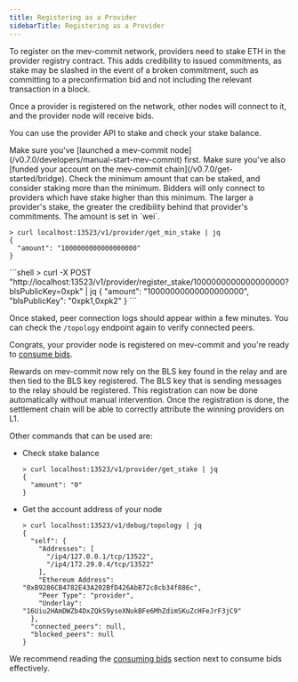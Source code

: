 ```yaml
---
title: Registering as a Provider
sidebarTitle: Registering as a Provider
---
```


To register on the mev-commit network, providers need to stake ETH in the provider registry contract. This adds credibility to issued commitments, as stake may be slashed in the event of a broken commitment, such as committing to a preconfirmation bid and not including the relevant transaction in a block.

Once a provider is registered on the network, other nodes will connect to it, and the provider node will receive bids.

You can use the provider API to stake and check your stake balance.

<Steps>
  <Step title="Launch mev-commit Node">
    Make sure you've [launched a mev-commit node](/v0.7.0/developers/manual-start-mev-commit) first.
  </Step>
  <Step title="Fund Account">
    Make sure you've also [funded your account on the mev-commit chain](/v0.7.0/get-started/bridge).
  </Step>
  <Step title="Check Minimum Stake Amount">
    Check the minimum amount that can be staked, and consider staking more than the minimum. Bidders will only connect to providers which have stake higher than this minimum. The larger a provider's stake, the greater the credibility behind that provider's commitments. The amount is set in `wei`.

  ```shell
  > curl localhost:13523/v1/provider/get_min_stake | jq
  {
    "amount": "1000000000000000000"
  }
  ```
  </Step>
  <Step title="Register Stake with BLS PubKeys">
     ```shell
      > curl -X POST "http://localhost:13523/v1/provider/register_stake/1000000000000000000?blsPublicKey=0xpk" | jq
      {
        "amount": "10000000000000000000", 
        "blsPublicKey": "0xpk1,0xpk2"
      }
      ```

  Once staked, peer connection logs should appear within a few minutes. You can check the `/topology` endpoint again to verify connected peers.
  </Step>
</Steps>

<Check>Congrats, your provider node is registered on mev-commit and you're ready to [consume bids](/v0.7.0/get-started/providers/consuming-bids).</Check>

<Info>Rewards on mev-commit now rely on the BLS key found in the relay and are then tied to the BLS key registered. The BLS key that is sending messages to the relay should be registered. This registration can now be done automatically without manual intervention. Once the registration is done, the settlement chain will be able to correctly attribute the winning providers on L1.</Info>


Other commands that can be used are:

- Check stake balance

  ```shell
  > curl localhost:13523/v1/provider/get_stake | jq
  {
    "amount": "0"
  }
  ```

- Get the account address of your node

  ```shell
  > curl localhost:13523/v1/debug/topology | jq
  {
    "self": {
      "Addresses": [
        "/ip4/127.0.0.1/tcp/13522",
        "/ip4/172.29.0.4/tcp/13522"
      ],
      "Ethereum Address": "0xB9286CB4782E43A202BfD426AbB72c8cb34f886c",
      "Peer Type": "provider",
      "Underlay": "16Uiu2HAmDWZb4DxZQkS9yseXNukBFe6MhZdimSKuZcHFeJrF3jC9"
    },
    "connected_peers": null,
    "blocked_peers": null
  }
  ```

We recommend reading the [consuming bids](/v0.7.0/get-started/providers/consuming-bids) section next to consume bids effectively.
